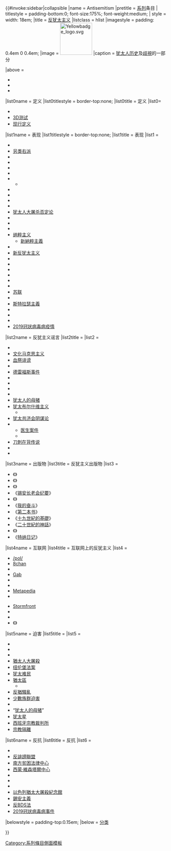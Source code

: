 {{#invoke:sidebar|collapsible
|name = Antisemitism
|pretitle = [[:Category:反犹太主义|系列]]条目
| titlestyle = padding-bottom:0; font-size:175%; font-weight:medium; 
| style        = width: 18em;
|title = [[反犹太主义]]
|listclass = hlist
|imagestyle = padding: 0.4em 0 0.4em;
|image = [[File:Yellowbadge logo.svg|100px|link=猶太星]]
|caption = [[犹太人历史]]及[[歧視]]的一部分

|above = <div class="hlist">
* {{tsl|en|History of antisemitism|反犹太主义历史|历史}}
* {{tsl|en|Timeline of antisemitism|反犹太主义年表|年表}}
* {{tsl|en|List of writers on antisemitism|以反犹太主义为题材的作家|参考资料}}
</div>

|list0name = 定义
|list0titlestyle = border-top:none;
|list0title = 定义
|list0=
* {{tsl|en|Jerusalem Declaration on Antisemitism|耶路撒冷宣言对反犹太主义的定义}}
* [[反猶太主義的三D|3D测试]]
* [[反猶太主義的現行定義|现行定义]]
|list1name = 表现
|list1titlestyle = border-top:none;
|list1title = 表现
|list1 = <div class="hlist">
<!--Alphabetical:-->
* {{tsl|en|Universities and antisemitism|学术界反犹太主义|学术界}}
* [[另类右派]] <!--该项有争议，请根据英文版模板情况更新-->
* {{tsl|en|History of antisemitism in the United States|美国反犹太主义|美国}}
* {{tsl|en|Antisemitism in the Arab world|阿拉伯世界反犹太主义|阿拉伯世界}}
* {{tsl|en|Antisemitism in the United Kingdom|英国反犹太主义|英国}}
* {{tsl|en|Antisemitism in Canada|加拿大反犹太主义|加拿大}}
* {{tsl|en|Christianity and antisemitism|基督教与反犹太主义|基督教}}
** {{tsl|en|Christian Identity|基督徒身份}}
* {{tsl|en|Creativity (religion)|创造力 (宗教)|创造力组织}}
* {{tsl|en|Economic antisemitism|经济学反犹太主义|经济学}}
* {{tsl|en|Antisemitism in Europe|欧洲反犹太主义|欧洲}}
* {{tsl|en|Antisemitic incidents during the Gaza War (2008–09)|2008年加沙冲突中反犹太主义事件|2008年加沙战争}}
* [[犹太人大屠杀否定论]]
* {{tsl|en|Antisemitism in Islam|伊斯兰教反犹太主义|伊斯兰教}}
* {{tsl|en|Medieval antisemitism|中世纪反犹太主义|中世纪}}
* {{tsl|en|Nation of Islam and antisemitism|伊斯兰民族与反犹太主义|伊斯兰民族组织}}
* [[纳粹主义]]
** [[新納粹主義]]
* {{tsl|en|Antisemitism in Norway|挪威反犹太主义|挪威}}
* [[1945年後的反猶太歷史|新反犹太主义]]
* {{tsl|en|Antisemitism in Pakistan|巴基斯坦反犹太主义|巴基斯坦}}
* {{tsl|en|Racism in the Palestinian territories|巴勒斯坦种族主义|巴勒斯坦}}
* {{tsl|en|Racial antisemitism|反犹太种族主义|种族}}
* {{tsl|en|Religious antisemitism|宗教反犹太主义|宗教}}
* {{tsl|en|Antisemitism in Russia|俄罗斯反犹太主义|俄罗斯}}
* {{tsl|en|Secondary antisemitism|第二波反犹太主义|第二波}}
* [[反犹主义在苏联的历史|苏联]]
* {{tsl|en|Stalin and antisemitism|斯大林与反犹太主义|斯大林主义者}}
* [[斯特拉瑟主義]]
* {{tsl|en|Antisemitism in Sweden|瑞典反犹太主义|瑞典}}
* {{tsl|en|Antisemitism in Turkey|土耳其反犹太主义|土耳其}}
* {{tsl|en|Geography of antisemitism|世界各地反犹太主义|世界各地}}
* [[2019冠狀病毒病疫情相關排外及種族主義|2019冠狀病毒病疫情]]
</div>


|list2name = 反犹主义谣言
|list2title = {{tsl|en|Antisemitic canard|反犹主义谣言}}
|list2 = <div class="hlist">
<!--Alphabetical:-->
* {{tsl|en|Andinia Plan|安蒂尼亚计划}}
* [[文化马克思主义阴谋论|文化马克思主义]]
* [[血祭诽谤]]
* {{tsl|en|Jewish deicide|犹太人的弑神指控|弑神指控}}
* [[德雷福斯事件]]
* {{tsl|en|Franklin Prophecy|富兰克林预言}}
* {{tsl|en|Antisemitic canards#Controlling the world financial system|控制全球金融阴谋论}}
* {{tsl|en|Host desecration|亵渎圣体}}
* {{tsl|en|Jewish lobby|犹太游说集团}}
* [[犹太人的母猪]]
* [[犹太布尔什维主义]]
** {{tsl|en|Żydokomuna|犹太共产主义 (波兰)|波兰的犹太共产主义}}
* [[犹太共济会阴谋论]]
* {{tsl|en|Rootless cosmopolitan|无根的世界主义者}}
** [[医生案件]]
** {{tsl|en|Slánský trial|斯兰斯基审判}}
* [[刀刺在背传说]]
* {{tsl|en|Well poisoning|毒井策略}}
* {{tsl|en|Zionist Occupation Government conspiracy theory|被锡安主义者控制的政府}}
</div>
|list3name = 出版物
|list3title = 反犹主义出版物
|list3 = <div class="plainlist">
* 《{{tsl|en|La France juive|法国犹太人}}》
* 《{{tsl|en|On the Jews and Their Lies|关于犹太人和他们的谎言}}》
* 《{{tsl|en|Our Race Will Rule Undisputed Over The World|我族将无可争议的统治世界}}》
* 《[[锡安长老会纪要]]》
* 《{{tsl|en|The International Jew|国际犹太人}}》
* 《[[我的奋斗]]》
* 《[[第二本书]]》
* 《[[十九世紀的基礎]]》
* 《[[二十世紀的神話]]》
* 《{{tsl|en|The Secret Relationship Between Blacks and Jews|黑人和犹太人的秘密关系}}》
* 《[[特纳日记]]》
</div>

|list4name = 互联网
|list4title = 互联网上的反犹主义
|list4 =
* [[:en:/pol/|/pol/]]	
* [[8chan]]
* {{tsl|en|The Daily Stormer|The Daily Stormer}}
* [[Gab]]
* {{tsl|en|Groypers|格羅伊珀}}
* {{tsl|en|Jew Watch|犹太观察}}
* [[Metapedia]]
* {{tsl|en|Occidental Observer|西方观察家}}
<!--* [[Renegade Tribune]]
* [[The Right Stuff (blog)|The Right Stuff]]-->
* [[Stormfront]]
* {{tsl|en|Triple parentheses|三重括号}}
* {{tsl|en|TruNews|TruNews新闻网}}
* 《{{tsl|en|Ron Unz|罗恩·恩兹|美国唯才是举的神话}}》
|list5name = 迫害
|list5title = {{tsl|en|Persecution of Jews|对犹太人的迫害|迫害}}
|list5 = <div class="hlist">
* {{tsl|en|Jewish persecutions during the Black Death|黑死病期间对犹太人的迫害}}
* {{tsl|en|Anti-Jewish boycotts|抵制犹太人的商品}}
* {{tsl|en|General Order No. 11 (1862)|第11号将军令}}
* [[猶太人大屠殺]]
* [[纽伦堡法案]]
* [[犹太难民]]
* [[猶太區]]
** {{tsl|en|Martyrdom in Judaism|犹太教中的殉难}}
* [[反猶騷亂]]
* [[少數族群迫害]]
* {{tsl|en|Jewish hat|犹太帽}}
* “[[犹太人的母猪]]”
* [[犹太星]]
* [[西班牙宗教裁判所]]
* [[宗教隔離]]
</div>
|list6name = 反抗
|list6title = 反抗
|list6 = <div class="plainlist">
* {{tsl|en|UN Watch|联合国观察}}
* [[反誹謗聯盟]]
* [[南方贫困法律中心]]
* [[西蒙·維森塔爾中心]]
* {{tsl|en|Union of Councils for Soviet Jews|苏联犹太人委员会}}
* {{tsl|en|Philo-Semitism|亲犹主义}}
* {{tsl|en|wedish Committee Against Antisemitism|瑞典反反犹主义委员会}}
* [[以色列猶太大屠殺紀念館]]
* [[錫安主義]]
* [[反BDS法]]
* [[2019冠狀病毒病疫情相關排外及種族主義|2019冠狀病毒病事件]]
</div>


|belowstyle = padding-top:0.15em;
|below = {{icon|Category}} [[:Category:反犹太主义|分类]]

}}<noinclude>

[[Category:系列條目側面模板]]

</noinclude>